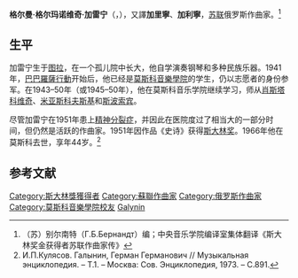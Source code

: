 {{Expand language|1=ru|time=2021-01-27T03:24:28+00:00}}
'''格尔曼·格尔玛诺维奇·加雷宁'''（{{Lang-ru|Ге́рман Германо́вич Галы́нин}}，{{bd|1922年|3月30日|1966年|6月18日}}），又譯'''加里寧'''、'''加利寧'''，[[苏联|苏联]]俄罗斯作曲家。<ref>（苏）别尔南特（Г.Б.Бернандт）编；中央音乐学院编译室集体翻译《斯大林奖金获得者苏联作曲家传》</ref>

== 生平 ==
加雷宁生于[[圖拉_(圖拉州)|图拉]]，在一个孤儿院中长大，他自学演奏钢琴和多种民族乐器。1941年，[[巴巴羅薩行動|巴巴羅薩行動]]开始后，他已经是[[莫斯科音樂學院|莫斯科音樂學院]]的学生，仍以志愿者的身份参军。在1943–50年（或1945–50年），他在莫斯科音乐学院继续学习，师从[[肖斯塔科维奇|肖斯塔科维奇]]、[[米亚斯科夫斯基|米亚斯科夫斯基]]和[[斯波索宾|斯波索宾]]。

尽管加雷宁在1951年患上[[精神分裂症|精神分裂症]]，并因此在医院度过了相当大的一部分时间，但仍然是活跃的作曲家。1951年因作品《史诗》获得[[斯大林奖|斯大林奖]]。1966年他在莫斯科去世，享年44岁。<ref>И.П.Кулясов. Галынин, Герман Германович // Музыкальная энциклопедия. – Т.1. – Москва: Сов. Энциклопедия, 1973. – С.891.</ref>

== 参考文献 ==
{{Reflist}}

{{Authority control}}
{{DEFAULTSORT:Galynin, German}}
[[Category:斯大林獎獲得者|Category:斯大林獎獲得者]]
[[Category:蘇聯作曲家|Category:蘇聯作曲家]]
[[Category:俄罗斯作曲家|Category:俄罗斯作曲家]]
[[Category:莫斯科音樂學院校友|Category:莫斯科音樂學院校友]]
[[Category:20世纪古典音乐作曲家|Galynin]]